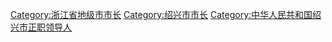 [[Category:浙江省地级市市长|Category:浙江省地级市市长]]
[[Category:绍兴市市长|Category:绍兴市市长]]
[[Category:中华人民共和国绍兴市正职领导人|Category:中华人民共和国绍兴市正职领导人]]